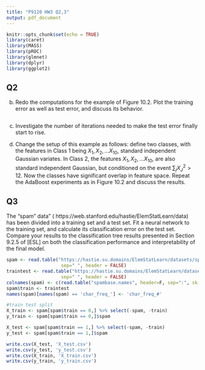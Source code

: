```yaml
---
title: "P9120 HW3 Q2,3"
output: pdf_document
---
```


```r
knitr::opts_chunk$set(echo = TRUE)
library(caret)
library(MASS)
library(pROC)
library(glmnet)
library(dplyr)
library(ggplot2)
```

## Q2

(b) Redo the computations for the example of Figure 10.2. Plot the training error as well as test error, and discuss its behavior.

```r

```

(c) Investigate the number of iterations needed to make the test error finally start to rise.



(d) Change the setup of this example as follows: define two classes, with the features in Class 1 being $X_1, X_2, ... X_{10}$, standard independent Gaussian variates. In Class 2, the features $X_1, X_2, ... X_{10}$, are also standard independent Gaussian, but conditioned on the event $\sum_{j}X_J^2 > 12$. Now the classes have significant overlap in feature space. Repeat the AdaBoost experiments as in Figure 10.2 and discuss the results.

## Q3

The “spam” data” ( https://web.stanford.edu/hastie/ElemStatLearn/data) has been divided into a training set and a test set. Fit a neural network to the training set, and calculate its classification error on the test set. Compare your results to the classification tree results presented in Section 9.2.5 of [ESL] on both the classification performance and interpretability of the final model.

```r
spam <- read.table("https://hastie.su.domains/ElemStatLearn/datasets/spam.data",
                    sep=" ", header = FALSE)
traintest <- read.table("https://hastie.su.domains/ElemStatLearn/datasets/spam.traintest",
                    sep=" ", header = FALSE)
colnames(spam) <- c(read.table("spambase.names", header=F, sep=":", skip = 33, fill = TRUE)[,1], 'spam')
spam$train <- traintest
names(spam)[names(spam) == 'char_freq_'] <- 'char_freq_#'

#train test split
X_train <- spam[spam$train == 0,] %>% select(-spam, -train)
y_train <- spam[spam$train == 0,]$spam

X_test <- spam[spam$train == 1,] %>% select(-spam, -train)
y_test <- spam[spam$train == 1,]$spam

write.csv(X_test, 'X_test.csv')
write.csv(y_test, 'y_test.csv')
write.csv(X_train, 'X_train.csv')
write.csv(y_train, 'y_train.csv')
```



